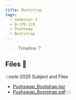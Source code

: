 ```yaml
---
title: Bootstrap
tags:
  - Semester-1
  - B-CPE-110
  - Pushswap
  - Bootstrap
---
```

> Timeline: ?


## Files 📂

:::note 2025 Subject and Files
- [Pushswap_Bootstrap.tgz](https://github.com/Studio-17/Epitech-Subjects/raw/main/Semester-1/B-CPE-110/Pushswap/Bootstrap/Pushswap_Bootstrap.tgz)
- [Pushswap_Bootstrap.pdf](https://github.com/Studio-17/Epitech-Subjects/raw/main/Semester-1/B-CPE-110/Pushswap/Bootstrap/Pushswap_Bootstrap.pdf)
:::

